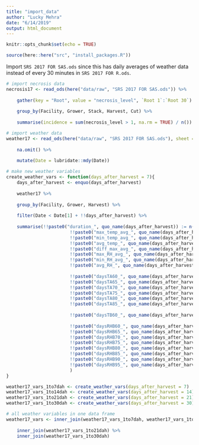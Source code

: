 ```yaml
---
title: "import_data"
author: "Lucky Mehra"
date: "6/14/2019"
output: html_document
---
```


```r
knitr::opts_chunk$set(echo = TRUE)
```

```r
source(here::here("src", "install_packages.R"))

```

Import `SRS 2017 FOR SAS.ods` since this has daily averages of weather data instead of every 30 minutes in `SRS 2017 FOR R.ods`.

```r
# import necrosis data
necrosis17 <- read_ods(here("data/raw", "SRS 2017 FOR SAS.ods")) %>% 
	
	gather(key = "Root", value = "necrosis_level", `Root 1`:`Root 30`) %>% 
	
	group_by(Facility, Grower, Stack, Harvest, Cut) %>% 
	
	summarise(incidence = sum(necrosis_level > 1, na.rm = TRUE) / n())

# import weather data	
weather17 <- read_ods(here("data/raw", "SRS 2017 FOR SAS.ods"), sheet = 2) %>% 
	
	na.omit() %>% 
	
	mutate(Date = lubridate::mdy(Date))
```


```r
# make new weather variables
create_weather_vars <- function(days_after_harvest = 7){
	days_after_harvest <- enquo(days_after_harvest)
	
	weather17 %>% 
	
	group_by(Facility, Grower, Harvest) %>% 
	
	filter(Date < Date[1] + !!days_after_harvest) %>% 
	
	summarise(!!paste0("duration_", quo_name(days_after_harvest)) := n(),
						!!paste0("max_temp_avg_", quo_name(days_after_harvest)) := mean(`Max Temp`, na.rm = TRUE),
						!!paste0("min_temp_avg_", quo_name(days_after_harvest)) := mean(`Min Temp`, na.rm = TRUE),
						!!paste0("avg_temp_", quo_name(days_after_harvest)) := mean(`Avg Temp`, na.rm = TRUE),
						!!paste0("diff_max_avg_", quo_name(days_after_harvest)) := max(`Max Temp`) - mean(`Avg Temp`, na.rm = TRUE),
						!!paste0("max_RH_avg_", quo_name(days_after_harvest)) := mean(`Max RH`, na.rm = TRUE),
						!!paste0("min_RH_avg_", quo_name(days_after_harvest)) := mean(`Min RH`, na.rm = TRUE),
						!!paste0("avg_RH_", quo_name(days_after_harvest)) := mean(`Avg RH`, na.rm = TRUE),
						
						!!paste0("daysTA60_", quo_name(days_after_harvest)) := sum(`Min Temp` >= 60), # TA = Temperature Above
						!!paste0("daysTA65_", quo_name(days_after_harvest)) := sum(`Min Temp` >= 65),
						!!paste0("daysTA70_", quo_name(days_after_harvest)) := sum(`Min Temp` >= 70),
						!!paste0("daysTA75_", quo_name(days_after_harvest)) := sum(`Min Temp` >= 75),
						!!paste0("daysTA80_", quo_name(days_after_harvest)) := sum(`Min Temp` >= 80),
						!!paste0("daysTA85_", quo_name(days_after_harvest)) := sum(`Min Temp` >= 85),
						
						!!paste0("daysTB60_", quo_name(days_after_harvest)) := sum(`Max Temp` < 60), # TB = Temperature Below
						
						!!paste0("daysRHB60_", quo_name(days_after_harvest)) := sum(`Max RH` < 60), # RHB = Relative Humidity Below
						!!paste0("daysRHB65_", quo_name(days_after_harvest)) := sum(`Max RH` < 65),
						!!paste0("daysRHB70_", quo_name(days_after_harvest)) := sum(`Max RH` < 70),
						!!paste0("daysRHB75_", quo_name(days_after_harvest)) := sum(`Max RH` < 75),
						!!paste0("daysRHB80_", quo_name(days_after_harvest)) := sum(`Max RH` < 80),
						!!paste0("daysRHB85_", quo_name(days_after_harvest)) := sum(`Max RH` < 85),
						!!paste0("daysRHB90_", quo_name(days_after_harvest)) := sum(`Max RH` < 90),
						!!paste0("daysRHB95_", quo_name(days_after_harvest)) := sum(`Max RH` < 95)
						)
}

weather17_vars_1to7dah <- create_weather_vars(days_after_harvest = 7)
weather17_vars_1to14dah <- create_weather_vars(days_after_harvest = 14)
weather17_vars_1to21dah <- create_weather_vars(days_after_harvest = 21)
weather17_vars_1to30dah <- create_weather_vars(days_after_harvest = 30)

# all weather variables in one data frame
weather17_vars <- inner_join(weather17_vars_1to7dah, weather17_vars_1to14dah) %>% 
	
	inner_join(weather17_vars_1to21dah) %>% 
	inner_join(weather17_vars_1to30dah)

```